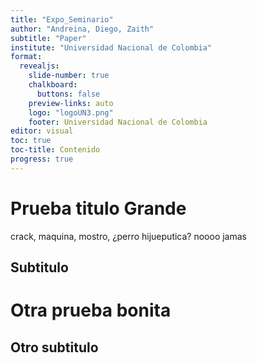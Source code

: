 ```yaml
---
title: "Expo_Seminario"
author: "Andreina, Diego, Zaith"
subtitle: "Paper"
institute: "Universidad Nacional de Colombia"
format:
  revealjs: 
    slide-number: true
    chalkboard: 
      buttons: false
    preview-links: auto
    logo: "logoUN3.png"
    footer: Universidad Nacional de Colombia
editor: visual
toc: true
toc-title: Contenido
progress: true
---
```


# Prueba titulo Grande


crack, maquina, mostro, ¿perro hijueputica? noooo jamas 

## Subtitulo

# Otra prueba bonita

## Otro subtitulo

